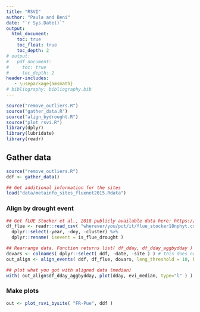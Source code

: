 ```yaml
---
title: "RSVI"
author: "Paula and Beni"
date: "`r Sys.Date()`"
output:
  html_document:
    toc: true
    toc_float: true
    toc_depth: 2
# output:
#   pdf_document:
#     toc: true
#     toc_depth: 2
header-includes:
   - \usepackage{amsmath}
# bibliography: bibliography.bib
---
```


```r
source("remove_outliers.R")
source("gather_data.R")
source("align_bydrought.R")
source("plot_rsvi.R")
library(dplyr)
library(lubridate)
library(readr)
```

## Gather data

```r
source("remove_outliers.R")
ddf <- gather_data()

## Get additional information for the sites
load("data/metainfo_sites_fluxnet2015.Rdata")
```

### Align by drought event

```r
## Get fLUE Stocker et al., 2018 publicly available data here: https://zenodo.org/record/1158524#.W_bNMZNKjOQ
df_flue <- readr::read_csv( "wherever/you/put/it/flue_stocker18nphyt.csv" ) %>% 
  dplyr::select(-year, -doy, -cluster) %>% 
  dplyr::rename( isevent = is_flue_drought )

## Rearrange data. Function returns list( df_dday, df_dday_aggbydday )
dovars <- colnames( dplyr::select( ddf, -date, -site ) ) # this does not necessarily work with the data's column names you have in 'ddf'
out_align <- align_events( ddf, df_flue, dovars, leng_threshold = 10, before=20, after=60, nbins=8, do_norm=FALSE )

## plot what you got with aligned data (median)
with( out_align$df_dday_aggbydday, plot(dday, evi_median, type="l" ) )
```

### Make plots

```r
out <- plot_rsvi_bysite( "FR-Pue", ddf )
```
